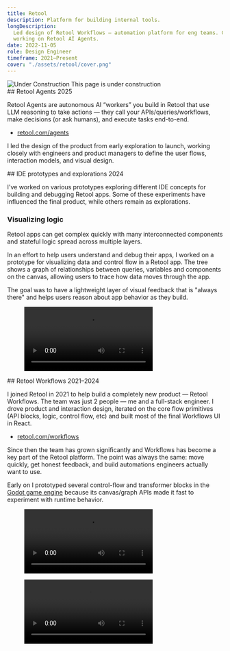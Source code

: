 ```yaml
---
title: Retool
description: Platform for building internal tools.
longDescription:
  Led design of Retool Workflows — automation platform for eng teams. Currently
  working on Retool AI Agents.
date: 2022-11-05
role: Design Engineer
timeframe: 2021–Present
cover: "./assets/retool/cover.png"
---
```




<div className="breakout m-0! flex h-15 items-center justify-center border-2 border-dashed border-current/40 bg-amber-50 text-amber-600 uppercase">
  <Image class="mr-2 size-6" src={a} alt="Under Construction" />
  This page is under construction
</div>

<div class="col-[breakout] grid grid-cols-subgrid">
  ## Retool Agents
  <time datetime="2025" class="aside">
    2025
  </time>
</div>

Retool Agents are autonomous AI “workers” you build in Retool that use LLM
reasoning to take actions — they call your APIs/queries/workflows, make
decisions (or ask humans), and execute tasks end-to-end.

<ul class="aside">
  <li>
    <a target="_blank" rel="external" href="https://retool.com/agents">
      retool.com/agents
    </a>
  </li>
</ul>

I led the design of the product from early exploration to launch, working
closely with engineers and product managers to define the user flows,
interaction models, and visual design.

<div class="col-[breakout] grid grid-cols-subgrid">
  ## IDE prototypes and explorations
  <time datetime="2024" class="aside">
    2024
  </time>
</div>

I've worked on various prototypes exploring different IDE concepts for building
and debugging Retool apps. Some of these experiments have influenced the final
product, while others remain as explorations.

### Visualizing logic

Retool apps can get complex quickly with many interconnected components and
stateful logic spread across multiple layers.

In an effort to help users understand and debug their apps, I worked on a
prototype for visualizing data and control flow in a Retool app. The tree shows
a graph of relationships between queries, variables and components on the
canvas, allowing users to trace how data moves through the app.

The goal was to have a lightweight layer of visual feedback that is "always
there" and helps users reason about app behavior as they build.

<figure class="breakout">
  <Video controls src={prototype_treeflow} className="border border-line" />
  <figcaption>Data and control flow graph in the app tree</figcaption>
</figure>

<div class="col-[breakout] grid grid-cols-subgrid">
  ## Retool Workflows
  <time datetime="2021" class="aside">
    2021–2024
  </time>
</div>

I joined Retool in 2021 to help build a completely new product — Retool
Workflows. The team was just 2 people — me and a full-stack engineer. I drove
product and interaction design, iterated on the core flow primitives (API
blocks, logic, control flow, etc) and built most of the final Workflows UI in
React.

<ul class="aside">
  <li>
    <a target="_blank" rel="external" href="https://retool.com/workflows">
      retool.com/workflows
    </a>
  </li>
</ul>

Since then the team has grown significantly and Workflows has become a key part
of the Retool platform. The point was always the same: move quickly, get honest
feedback, and build automations engineers actually want to use.

Early on I prototyped several control-flow and transformer blocks in the
[Godot game engine](https://godotengine.org/) because its canvas/graph APIs made
it fast to experiment with runtime behavior.

<figure class="breakout">
  <Video controls src={prototype_timer} className="p-[10px] ring ring-line" />
  <figcaption>Prototype for Timer and Iterator blocks</figcaption>
</figure>

<figure class="breakout">
  <Video controls src={prototype_loop} className="p-[10px] ring ring-line" />
  <figcaption>Prototype for Loop and API request blocks</figcaption>
</figure>
